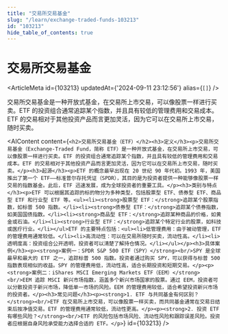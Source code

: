 ```yaml
---
title: "交易所交易基金"
slug: "/learn/exchange-traded-funds-103213"
id: "103213"
hide_table_of_contents: true
---
```



# 交易所交易基金

<ArticleMeta id={103213} updatedAt={'2024-09-11 23:12:56'} alias={`[]`} />
<div className='border-solid border-b border-t-0 my-4 border-[var(--ifm-color-gray-300)]' />

交易所交易基金是一种开放式基金，在交易所上市交易，可以像股票一样进行买卖。ETF 的投资组合通常追踪某个指数，并且具有较低的管理费用和交易成本。ETF 的交易相对于其他投资产品而言更加灵活，因为它可以在交易所上市交易，随时买卖。

<AIContent content={`<h2>交易所交易基金（ETF）</h2><h3>定义</h3><p>交易所交易基金（Exchange-Traded Fund，简称 ETF）是一种开放式基金，在交易所上市交易，可以像股票一样进行买卖。ETF 的投资组合通常追踪某个指数，并且具有较低的管理费用和交易成本。ETF 的交易相对于其他投资产品而言更加灵活，因为它可以在交易所上市交易，随时买卖。</p><h3>起源</h3><p>ETF 的概念最早出现在 20 世纪 90 年代初。1993 年，美国推出了第一个 ETF——标准普尔存托凭证（SPDR），其目的是为投资者提供一种能够像股票一样交易的指数基金。此后，ETF 迅速发展，成为全球投资者的重要工具。</p><h3>类别与特点</h3><p>ETF 可以根据其追踪的标的物分为多种类型，包括股票型 ETF、债券型 ETF、商品型 ETF 和行业型 ETF 等。<ul><li><strong>股票型 ETF：</strong>追踪某个股票指数，如标普 500 指数。</li><li><strong>债券型 ETF：</strong>追踪某个债券指数，如美国国债指数。</li><li><strong>商品型 ETF：</strong>追踪某种商品的价格，如黄金或石油。</li><li><strong>行业型 ETF：</strong>追踪某个特定行业的股票，如科技或医疗行业。</li></ul>ETF 的主要特点包括：<ul><li>低管理费用：由于被动管理，ETF 的管理费用通常较低。</li><li>高流动性：可以在交易所随时买卖，流动性高。</li><li>透明度高：投资组合公开透明，投资者可以清楚了解持仓情况。</li></ul></p><h3>具体案例</h3><p><strong>案例一：SPDR S&P 500 ETF（SPY）</strong><br/>SPY 是全球最早和最大的 ETF 之一，追踪标普 500 指数。投资者通过购买 SPY，可以获得与标普 500 指数表现相似的收益。SPY 的管理费用低，流动性高，适合长期投资和短期交易。</p><p><strong>案例二：iShares MSCI Emerging Markets ETF（EEM）</strong><br/>EEM 追踪 MSCI 新兴市场指数，涵盖多个新兴市场国家的股票。通过 EEM，投资者可以分散投资于新兴市场，降低单一市场的风险。EEM 的管理费用较低，适合希望投资新兴市场的投资者。</p><h3>常见问题</h3><p><strong>1. ETF 与共同基金有何区别？</strong><br/>ETF 在交易所上市交易，可以像股票一样买卖，而共同基金通常在交易日结束后按净值交易。ETF 的管理费用通常较低，流动性更高。</p><p><strong>2. 投资 ETF 有哪些风险？</strong><br/>ETF 的风险包括市场风险、流动性风险和跟踪误差风险。投资者应根据自身风险承受能力选择合适的 ETF。</p>`} id={103213} />
